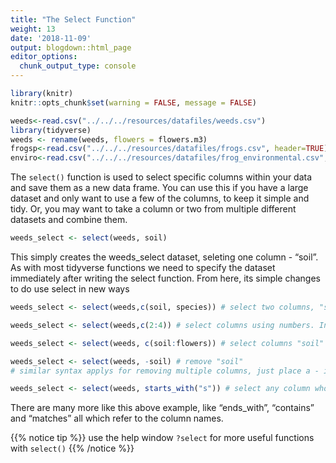 ```yaml
---
title: "The Select Function"
weight: 13
date: '2018-11-09'
output: blogdown::html_page
editor_options:
  chunk_output_type: console
---
```

```r
library(knitr)
knitr::opts_chunk$set(warning = FALSE, message = FALSE)
```
```r
weeds<-read.csv("../../../resources/datafiles/weeds.csv")
library(tidyverse)
weeds <- rename(weeds, flowers = flowers.m3)
frogsp<-read.csv("../../../resources/datafiles/frogs.csv", header=TRUE)
enviro<-read.csv("../../../resources/datafiles/frog_environmental.csv", header=TRUE)
```  

The `select()` function is used to select specific columns within your data and save them as a new data frame. You can use this if you have a large dataset and only want to use a few of the columns, to keep it simple and tidy. Or, you may want to take a column or two from multiple different datasets and combine them. 

```r
weeds_select <- select(weeds, soil) 
```

This simply creates the weeds_select dataset, seleting one column - "soil". As with most tidyverse functions we need to specify the dataset immediately after writing the select function. From here, its simple changes to do use select in new ways  

```r
weeds_select <- select(weeds,c(soil, species)) # select two columns, "soil" and "species"

weeds_select <- select(weeds,c(2:4)) # select columns using numbers. In this case, select columns 2 through to 4.

weeds_select <- select(weeds, c(soil:flowers)) # select columns "soil" through to "flowers"

weeds_select <- select(weeds, -soil) # remove "soil"
# similar syntax applys for removing multiple columns, just place a - infront e.g. select(weeds, -c(2:4))

weeds_select <- select(weeds, starts_with("s")) # select any column whose name starts with S. 
```

There are many more like this above example, like "ends_with", "contains" and "matches" all which refer to the column names.  

{{% notice tip %}}
use the help window `?select` for more useful functions with `select()`
{{% /notice %}}